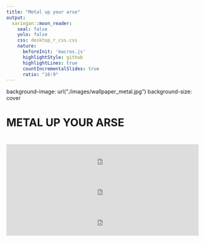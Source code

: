 ```yaml
---
title: "Metal up your arse"
output: 
  xaringan::moon_reader:
    seal: false
    yolo: false
    css: desktop_r_css.css
    nature:
      beforeInit: 'macros.js'
      highlightStyle: github
      highlightLines: true
      countIncrementalSlides: true
      ratio: "16:9"
---
```


background-image: url("./images/wallpaper_metal.jpg")
background-size: cover
<h1 class="h1_css"> METAL UP YOUR ARSE <h1/>
<div>
  <iframe src="https://open.spotify.com/embed/track/5u28sgATq37ftnXpv12pq1" width="100%" height="80" frameBorder="0" allowtransparency="true" allow="encrypted-media"></iframe>
  <iframe src="https://open.spotify.com/embed/track/0ItAcLSkUiePOmFGun3cSe" width="100%" height="80" frameBorder="0" allowtransparency="true" allow="encrypted-media"></iframe>
  <iframe src="https://open.spotify.com/embed/track/4E5xVW505akJX0wcKj8Mpd" width="100%" height="80" frameBorder="0" allowtransparency="true" allow="encrypted-media"></iframe>
<div/>
